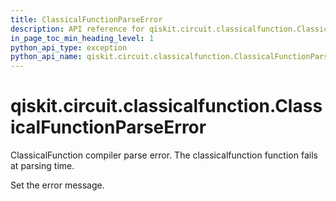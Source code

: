 ```yaml
---
title: ClassicalFunctionParseError
description: API reference for qiskit.circuit.classicalfunction.ClassicalFunctionParseError
in_page_toc_min_heading_level: 1
python_api_type: exception
python_api_name: qiskit.circuit.classicalfunction.ClassicalFunctionParseError
---
```


<span id="qiskit-circuit-classicalfunction-classicalfunctionparseerror" />

# qiskit.circuit.classicalfunction.ClassicalFunctionParseError

<Class id="qiskit.circuit.classicalfunction.ClassicalFunctionParseError" name="ClassicalFunctionParseError" isDedicatedPage={true} github="https://github.com/qiskit/qiskit/tree/stable/0.24/qiskit/circuit/classicalfunction/exceptions.py" signature="ClassicalFunctionParseError(*message)">
  ClassicalFunction compiler parse error. The classicalfunction function fails at parsing time.

  Set the error message.
</Class>

